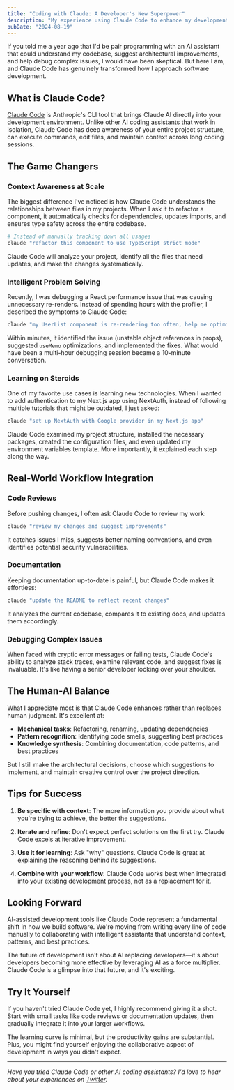 ```yaml
---
title: "Coding with Claude: A Developer's New Superpower"
description: "My experience using Claude Code to enhance my development workflow, from quick fixes to complex refactoring and everything in between."
pubDate: "2024-08-19"
---
```


If you told me a year ago that I'd be pair programming with an AI assistant that could understand my codebase, suggest architectural improvements, and help debug complex issues, I would have been skeptical. But here I am, and Claude Code has genuinely transformed how I approach software development.

## What is Claude Code?

[Claude Code](https://claude.ai/code) is Anthropic's CLI tool that brings Claude AI directly into your development environment. Unlike other AI coding assistants that work in isolation, Claude Code has deep awareness of your entire project structure, can execute commands, edit files, and maintain context across long coding sessions.

## The Game Changers

### Context Awareness at Scale

The biggest difference I've noticed is how Claude Code understands the relationships between files in my projects. When I ask it to refactor a component, it automatically checks for dependencies, updates imports, and ensures type safety across the entire codebase.

```bash
# Instead of manually tracking down all usages
claude "refactor this component to use TypeScript strict mode"
```

Claude Code will analyze your project, identify all the files that need updates, and make the changes systematically.

### Intelligent Problem Solving

Recently, I was debugging a React performance issue that was causing unnecessary re-renders. Instead of spending hours with the profiler, I described the symptoms to Claude Code:

```bash
claude "my UserList component is re-rendering too often, help me optimize it"
```

Within minutes, it identified the issue (unstable object references in props), suggested `useMemo` optimizations, and implemented the fixes. What would have been a multi-hour debugging session became a 10-minute conversation.

### Learning on Steroids

One of my favorite use cases is learning new technologies. When I wanted to add authentication to my Next.js app using NextAuth, instead of following multiple tutorials that might be outdated, I just asked:

```bash
claude "set up NextAuth with Google provider in my Next.js app"
```

Claude Code examined my project structure, installed the necessary packages, created the configuration files, and even updated my environment variables template. More importantly, it explained each step along the way.

## Real-World Workflow Integration

### Code Reviews

Before pushing changes, I often ask Claude Code to review my work:

```bash
claude "review my changes and suggest improvements"
```

It catches issues I miss, suggests better naming conventions, and even identifies potential security vulnerabilities.

### Documentation

Keeping documentation up-to-date is painful, but Claude Code makes it effortless:

```bash
claude "update the README to reflect recent changes"
```

It analyzes the current codebase, compares it to existing docs, and updates them accordingly.

### Debugging Complex Issues

When faced with cryptic error messages or failing tests, Claude Code's ability to analyze stack traces, examine relevant code, and suggest fixes is invaluable. It's like having a senior developer looking over your shoulder.

## The Human-AI Balance

What I appreciate most is that Claude Code enhances rather than replaces human judgment. It's excellent at:

- **Mechanical tasks**: Refactoring, renaming, updating dependencies
- **Pattern recognition**: Identifying code smells, suggesting best practices
- **Knowledge synthesis**: Combining documentation, code patterns, and best practices

But I still make the architectural decisions, choose which suggestions to implement, and maintain creative control over the project direction.

## Tips for Success

1. **Be specific with context**: The more information you provide about what you're trying to achieve, the better the suggestions.

2. **Iterate and refine**: Don't expect perfect solutions on the first try. Claude Code excels at iterative improvement.

3. **Use it for learning**: Ask "why" questions. Claude Code is great at explaining the reasoning behind its suggestions.

4. **Combine with your workflow**: Claude Code works best when integrated into your existing development process, not as a replacement for it.

## Looking Forward

AI-assisted development tools like Claude Code represent a fundamental shift in how we build software. We're moving from writing every line of code manually to collaborating with intelligent assistants that understand context, patterns, and best practices.

The future of development isn't about AI replacing developers—it's about developers becoming more effective by leveraging AI as a force multiplier. Claude Code is a glimpse into that future, and it's exciting.

## Try It Yourself

If you haven't tried Claude Code yet, I highly recommend giving it a shot. Start with small tasks like code reviews or documentation updates, then gradually integrate it into your larger workflows.

The learning curve is minimal, but the productivity gains are substantial. Plus, you might find yourself enjoying the collaborative aspect of development in ways you didn't expect.

---

*Have you tried Claude Code or other AI coding assistants? I'd love to hear about your experiences on [Twitter](https://x.com/chrishandy_).*